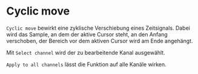 # Cyclic move

``Cyclic move`` bewirkt eine zyklische Verschiebung eines Zeitsignals. Dabei wird das Sample, an dem der aktive Cursor steht, an den Anfang verschoben, der Bereich vor dem aktiven Cursor wird am Ende angehängt.

Mit ``Select channel`` wird der zu bearbeitende Kanal ausgewählt.

``Apply to all channels`` lässt die Funktion auf alle Kanäle wirken.